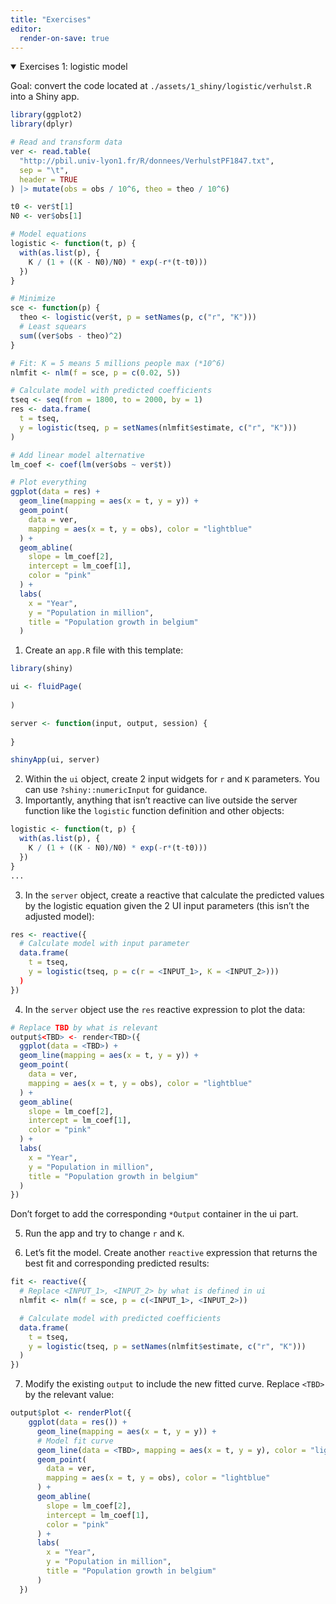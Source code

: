 ```yaml
---
title: "Exercises"
editor:
  render-on-save: true
---
```


<details open="true">
<summary>Exercises 1: logistic model</summary>

Goal: convert the code located at `./assets/1_shiny/logistic/verhulst.R` into a Shiny app.

```r
library(ggplot2)
library(dplyr)

# Read and transform data
ver <- read.table(
  "http://pbil.univ-lyon1.fr/R/donnees/VerhulstPF1847.txt",
  sep = "\t",
  header = TRUE
) |> mutate(obs = obs / 10^6, theo = theo / 10^6)

t0 <- ver$t[1]
N0 <- ver$obs[1]

# Model equations
logistic <- function(t, p) {
  with(as.list(p), {
    K / (1 + ((K - N0)/N0) * exp(-r*(t-t0)))
  })
}

# Minimize
sce <- function(p) {
  theo <- logistic(ver$t, p = setNames(p, c("r", "K")))
  # Least squears
  sum((ver$obs - theo)^2)
}

# Fit: K = 5 means 5 millions people max (*10^6)
nlmfit <- nlm(f = sce, p = c(0.02, 5))

# Calculate model with predicted coefficients
tseq <- seq(from = 1800, to = 2000, by = 1)
res <- data.frame(
  t = tseq,
  y = logistic(tseq, p = setNames(nlmfit$estimate, c("r", "K")))
)

# Add linear model alternative
lm_coef <- coef(lm(ver$obs ~ ver$t))

# Plot everything
ggplot(data = res) +
  geom_line(mapping = aes(x = t, y = y)) +
  geom_point(
    data = ver,
    mapping = aes(x = t, y = obs), color = "lightblue"
  ) +
  geom_abline(
    slope = lm_coef[2],
    intercept = lm_coef[1],
    color = "pink"
  ) +
  labs(
    x = "Year",
    y = "Population in million",
    title = "Population growth in belgium"
  )
```

1. Create an `app.R` file with this template:

```r
library(shiny)

ui <- fluidPage(
  
)

server <- function(input, output, session) {
  
}

shinyApp(ui, server)
```
2. Within the `ui` object, create 2 input widgets for `r` and `K` parameters. You can use `?shiny::numericInput` for guidance.
3. Importantly, anything that isn't reactive can live outside the server function like the `logistic` function definition and other objects:

```r
logistic <- function(t, p) {
  with(as.list(p), {
    K / (1 + ((K - N0)/N0) * exp(-r*(t-t0)))
  })
}
...
```
3. In the `server` object, create a reactive that calculate the predicted values by the logistic equation given the 2 UI input parameters (this isn't the adjusted model):

```r
res <- reactive({
  # Calculate model with input parameter
  data.frame(
    t = tseq,
    y = logistic(tseq, p = c(r = <INPUT_1>, K = <INPUT_2>)))
  )
})
```
4. In the `server` object use the `res` reactive expression to plot the data:

```r
# Replace TBD by what is relevant
output$<TBD> <- render<TBD>({
  ggplot(data = <TBD>) +
  geom_line(mapping = aes(x = t, y = y)) +
  geom_point(
    data = ver,
    mapping = aes(x = t, y = obs), color = "lightblue"
  ) +
  geom_abline(
    slope = lm_coef[2],
    intercept = lm_coef[1],
    color = "pink"
  ) +
  labs(
    x = "Year",
    y = "Population in million",
    title = "Population growth in belgium"
  )
})
```
Don't forget to add the corresponding `*Output` container in the ui part.

5. Run the app and try to change `r` and `K`.

6. Let's fit the model. Create another `reactive` expression that returns the best
fit and corresponding predicted results:

```r
fit <- reactive({
  # Replace <INPUT_1>, <INPUT_2> by what is defined in ui
  nlmfit <- nlm(f = sce, p = c(<INPUT_1>, <INPUT_2>))

  # Calculate model with predicted coefficients
  data.frame(
    t = tseq,
    y = logistic(tseq, p = setNames(nlmfit$estimate, c("r", "K")))
  )
})
```

7. Modify the existing `output` to include the new fitted curve. Replace `<TBD>` by the relevant value:

```r
output$plot <- renderPlot({
    ggplot(data = res()) +
      geom_line(mapping = aes(x = t, y = y)) +
      # Model fit curve
      geom_line(data = <TBD>, mapping = aes(x = t, y = y), color = "lightgreen") +
      geom_point(
        data = ver,
        mapping = aes(x = t, y = obs), color = "lightblue"
      ) +
      geom_abline(
        slope = lm_coef[2],
        intercept = lm_coef[1],
        color = "pink"
      ) +
      labs(
        x = "Year",
        y = "Population in million",
        title = "Population growth in belgium"
      )
  })
```

</details>
